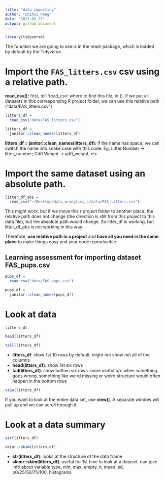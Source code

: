 ```yaml
---
title: "data importing"
author: "Shihui Peng"
date: "2023-09-27"
output: github_document
---
```


```r
library(tidyverse)
```
The function we are going to use is in the readr package, which is loaded by default by the Tidyverse.

# Import the `FAS_litters.csv` csv using a relative path.

**read_csv():** first, tell 'read_csv' where to find this file, in (). If we put all datasets in this corresponding R project folder, we can use this relative path ("data/FAS_litters.csv")

```r
litters_df =
  read_csv("data/FAS_litters.csv")

litters_df = 
  janitor::clean_names(litters_df)
```

**litters_df = janitor::clean_names(litters_df):**
if the name has space, we can switch the name into snake case with this code.
Eg. Litter Number -> litter_number; Gd0 Weight -> gd0_weight; etc. 

# Import the same dataset using an absolute path.

```r
litter_df_abs = 
  read_csv("~/Desktop/data_wrangling_i/data/FAS_litters.csv")
```

This might work, but if we move this r project folder to another place, the relative path does not change (the direction is still from this project to this data file), but the absolute path would change. So litter_df is working. but litter_df_abs is not working in this way.

Therefore, **use relative path in a project** and **have all you need in the same place** to make things easy and your code reproducible.

## Learning assessment for importing dataset FAS_pups.csv
```r
pups_df = 
  read_csv("data/FAS_pups.csv")

pups_df =
  janitor::clean_names(pups_df)
```

# Look at data
```r
litters_df

head(litters_df)

tail(litters_df)
```

* **litters_df**: show 1st 10 rows by default, might not show not all of the columns
* **head(litters_df)**: show 1st six rows
* **tail(litters_df)**: show bottom six rows. more useful b/c when something goes wrong, something like weird missing or weird structure would often happen in the bottom rows

```r
view(litters_df)
```

If you want to look at the entire data set, use **view()**. A separate window will pull up and we can scroll through it.

# Look at a data summary

```r
str(litters_df)

skimr::skim(litters_df)
```

* **str(litters_df)**: looks at the structure of the data frame
* **skimr::skim(litters_df)**: useful for 1st time to look at a dataset. can give info about variable type, min, max, empty, n, mean, sd, p0/25/50/75/100, histograms

